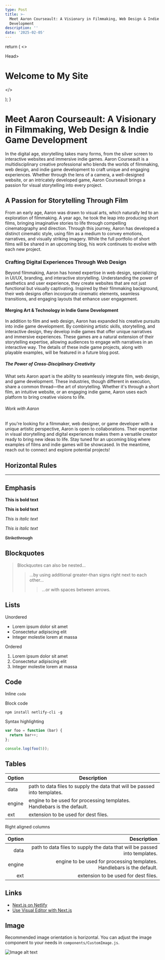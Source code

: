 ```yaml
---
type: Post
title: >-
  Meet Aaron Courseault: A Visionary in Filmmaking, Web Design & Indie Game
  Development
description: ''
date: '2025-02-05'
---
```


return (
<>

Head>

 <h1>Welcome to My Site</h1>

</>

);
}





# Meet Aaron Courseault: A Visionary in Filmmaking, Web Design & Indie Game Development

In the digital age, storytelling takes many forms, from the silver screen to interactive websites and immersive indie games. Aaron Courseault is a multidisciplinary creative professional who blends the worlds of filmmaking, web design, and indie game development to craft unique and engaging experiences. Whether through the lens of a camera, a well-designed website, or an intricately developed game, Aaron Courseault brings a passion for visual storytelling into every project.

## A Passion for Storytelling Through Film

From an early age, Aaron was drawn to visual arts, which naturally led to an exploration of filmmaking. A year ago, he took the leap into producing short films, bringing imaginative stories to life through compelling cinematography and direction. Through this journey, Aaron has developed a distinct cinematic style, using film as a medium to convey emotions, narratives, and visually striking imagery. While the full portfolio of short films will be shared in an upcoming blog, his work continues to evolve with each new project.

### Crafting Digital Experiences Through Web Design

Beyond filmmaking, Aaron has honed expertise in web design, specializing in UI/UX, branding, and interactive storytelling. Understanding the power of aesthetics and user experience, they create websites that are not just functional but visually captivating. Inspired by their filmmaking background, their web designs often incorporate cinematic elements, seamless transitions, and engaging layouts that enhance user engagement.

#### Merging Art & Technology in Indie Game Development

In addition to film and web design, Aaron has expanded his creative pursuits into indie game development. By combining artistic skills, storytelling, and interactive design, they develop indie games that offer unique narratives and immersive experiences. These games are a natural extension of their storytelling expertise, allowing audiences to engage with narratives in an interactive way. The details of these indie game projects, along with playable examples, will be featured in a future blog post.

##### The Power of Cross-Disciplinary Creativity

What sets Aaron apart is the ability to seamlessly integrate film, web design, and game development. These industries, though different in execution, share a common thread—the art of storytelling. Whether it's through a short film, an intuitive website, or an engaging indie game, Aaron uses each platform to bring creative visions to life.

###### Work with Aaron

If you're looking for a filmmaker, web designer, or game developer with a unique artistic perspective, Aaron is open to collaborations. Their expertise in visual storytelling and digital experiences makes them a versatile creator ready to bring new ideas to life. Stay tuned for an upcoming blog where examples of films and indie games will be showcased. In the meantime, reach out to connect and explore potential projects!

## Horizontal Rules

***

## Emphasis

**This is bold text**

**This is bold text**

*This is italic text*

*This is italic text*

~~Strikethrough~~

## Blockquotes

> Blockquotes can also be nested...
>
> > ...by using additional greater-than signs right next to each other...
> >
> > > ...or with spaces between arrows.

## Lists

Unordered

*   Lorem ipsum dolor sit amet
*   Consectetur adipiscing elit
*   Integer molestie lorem at massa

Ordered

1.  Lorem ipsum dolor sit amet
2.  Consectetur adipiscing elit
3.  Integer molestie lorem at massa

## Code

Inline `code`

Block code

```
npm install netlify-cli -g
```

Syntax highlighting

```js
var foo = function (bar) {
  return bar++;
};

console.log(foo(5));
```

## Tables

| Option | Description                                                               |
| ------ | ------------------------------------------------------------------------- |
| data   | path to data files to supply the data that will be passed into templates. |
| engine | engine to be used for processing templates. Handlebars is the default.    |
| ext    | extension to be used for dest files.                                      |

Right aligned columns

| Option |                                                               Description |
| -----: | ------------------------------------------------------------------------: |
|   data | path to data files to supply the data that will be passed into templates. |
| engine |    engine to be used for processing templates. Handlebars is the default. |
|    ext |                                      extension to be used for dest files. |

## Links

*   [Next.js on Netlify](https://docs.netlify.com/frameworks/next-js/overview/)
*   [Use Visual Editor with Next.js](https://docs.netlify.com/visual-editor/frameworks/next/)

## Image

Recommended image orientation is horizontal. You can adjust the image component to your needs in `components/CustomImage.js`.

![Image alt text](/images/random-image.jpeg "Image Title")

